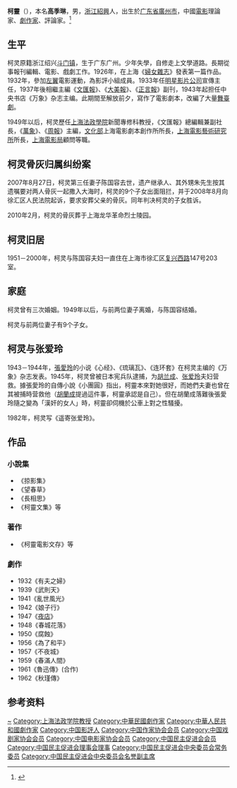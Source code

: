 {{Infobox_Person
|name=柯灵
|birth_date={{birth date|1909|2|15}}
|birth_place={{QING}}[[廣東省_(清)|廣東省]][[广州府|广州府]]
|birth_name=高季琳
|death_date={{death date and age|2000|6|12|1909|2|15}}
|death_place={{CHN}}[[上海市|上海市]]
|nationality={{PRC}}
}}
'''柯靈'''（{{bd|1909年|2月15日|2000年|6月19日||catIdx=Ke,柯}}），本名'''高季琳'''，男，[[浙江|浙江]][[紹興|紹興]]人，出生於[[广东省|广东省]][[廣州市|廣州市]]，中國[[電影|電影]]理論家、[[劇作家|劇作家]]、評論家。<ref>{{Cite web|title=著名报人与散文家柯灵|url=http://www.archives.sh.cn/shjy/hsrw/201203/t20120313_6229.html|accessdate=2020-01-25|work=上海档案信息网|archive-date=2021-01-18|archive-url=https://web.archive.org/web/20210118105022/http://www.archives.sh.cn/shjy/hsrw/201203/t20120313_6229.html|dead-url=no}}</ref>

== 生平 ==
柯灵原籍浙江绍兴[[斗門街道_(紹興市)|斗门镇]]，生于广东广州。少年失學，自修走上文學道路。長期從事報刊編輯、電影、戲劇工作。1926年，在上海《[[婦女雜志|婦女雜志]]》發表第一篇作品。1932年，參加[[左翼|左翼]]電影運動，為影評小組成員。1933年任[[明星影片公司|明星影片公司]]宣傳主任，1937年後相繼主編《[[文汇报_(香港)|文匯報]]》、《[[大美報|大美報]]》、《[[正言報|正言報]]》副刊，1943年起担任中央书店《万象》杂志主编。此期間至解放前夕，寫作了電影劇本，改編了大量[[舞臺劇|舞臺劇]]。

1949年以后，柯灵歷任[[上海法政學院|上海法政學院]]新聞專修科教授，《文匯報》總編輯兼副社長，《[[萬象|萬象]]》、《[[周報|周報]]》主編，[[文化部|文化部]]上海電影劇本創作所所長，[[上海電影藝術研究所|上海電影藝術研究所]]所長，[[上海電影局|上海電影局]]顧問等職。

== 柯灵骨灰归属纠纷案 ==
2007年8月27日，柯灵第三任妻子陈国容去世，遗产继承人、其外甥朱先生按其遗嘱要对两人骨灰一起撒入大海时，柯灵的9个子女出面阻拦，并于2008年8月向徐汇区人民法院起诉，要求安葬父亲的骨灰。同年判决柯灵的子女胜诉。

2010年2月，柯灵的骨灰葬于上海龙华革命烈士陵园。

==柯灵旧居==
1951－2000年，柯灵与陈国容夫妇一直住在上海市徐汇区[[复兴西路|复兴西路]]147号203室。

==家庭==
柯灵曾有三次婚姻。1949年以后，与前两位妻子离婚，与陈国容结婚。

柯灵与前两位妻子有9个子女。

== 柯灵与张爱玲 ==
1943－1944年，[[張愛玲|張愛玲]]的小说《心经》、《琉璃瓦》、《连环套》在柯灵主编的《万象》杂志发表。1945年，柯灵曾被日本宪兵队逮捕，为[[胡兰成|胡兰成]]、[[张爱玲|张爱玲]]夫妇营救。據張愛玲的自傳小說《小團圓》指出，柯靈本來對她很好，而她們夫妻也曾在其被捕時营救他（[[胡蘭成|胡蘭成]]提過這件事，柯靈承認是自己）。但在胡蘭成落難後張愛玲隨之變為「漢奸的女人」時，柯靈卻伺機於公車上對之性騷擾。

1982年，柯灵写《遥寄张爱玲》。

== 作品 ==
=== 小說集 ===
*《掠影集》
*《望春草》
*《長相思》
*《柯靈文集》等

=== 著作 ===
*《柯靈電影文存》等

=== 劇作 ===
*1932《有夫之婦》
*1939《武則天》
*1941《亂世風光》
*1942《娘子行》
*1947《[[夜店_(话剧)|夜店]]》
*1948《春城花落》
*1950《腐蝕》
*1956《為了和平》
*1957《不夜城》
*1959《春滿人間》
*1961《魯迅傳》(合作)
*1962《秋瑾傳》

== 参考资料 ==
{{reflist}}

{{Navboxes 
| title  = 柯灵在[[中国民主促进会|中国民主促进会]]的职务
| list1  =
{{中国民主促进会第一届理事会}}
{{中国民主促进会第二届理事会}}
{{中国民主促进会第四届中央委员会}}
{{中国民主促进会第五届中央委员会}}
{{中国民主促进会第六届中央委员会}}
{{中国民主促进会第七届中央委员会}}
{{中国民主促进会第十届中央委员会}}
}}
{{Navboxes 
| title  = 柯灵在[[中国作家协会|中国作家协会]]的职务
| list1  =
{{中华全国文学工作者协会第一届全国委员会}}
{{中国作家协会第二届理事会}}
{{中国作家协会第三届理事会}}
{{中国作家协会第四届理事会}}
{{中国作家协会第五届全国委员会}}
}}
{{Navboxes 
| title  = 柯灵在[[中国戏剧家协会|中国戏剧家协会]]的职务
| list1  =
{{中华全国戏剧工作者协会第一届全国委员会}}
}}
{{Navboxes 
| title  = 柯灵在[[中国文学艺术界联合会|中国文学艺术界联合会]]的职务
| list1  =
{{中华全国电影艺术工作者协会第一届全国委员会}}
{{中国电影工作者协会第三届理事会}}
{{中国电影家协会第四届理事会}}
}}
{{Navboxes 
| title  = 柯灵在[[中国文学艺术界联合会|中国文学艺术界联合会]]的职务
| list1  =
{{中国文学艺术界联合会第四届全国委员会}}
}}

{{Authority control}}
{{DEFAULTSORT:Ke柯}}
[[Category:高姓|~]]
[[Category:上海法政学院教授|Category:上海法政学院教授]]
[[Category:中華民國劇作家|Category:中華民國劇作家]]
[[Category:中華人民共和國劇作家|Category:中華人民共和國劇作家]]
[[Category:中国影評人|Category:中国影評人]]
[[Category:中国作家协会会员|Category:中国作家协会会员]]
[[Category:中国戏剧家协会会员|Category:中国戏剧家协会会员]]
[[Category:中国电影家协会会员|Category:中国电影家协会会员]]
[[Category:中国民主促进会会员|Category:中国民主促进会会员]]
[[Category:中国民主促进会理事会理事|Category:中国民主促进会理事会理事]]
[[Category:中国民主促进会中央委员会常务委员|Category:中国民主促进会中央委员会常务委员]]
[[Category:中国民主促进会中央委员会名誉副主席|Category:中国民主促进会中央委员会名誉副主席]]
